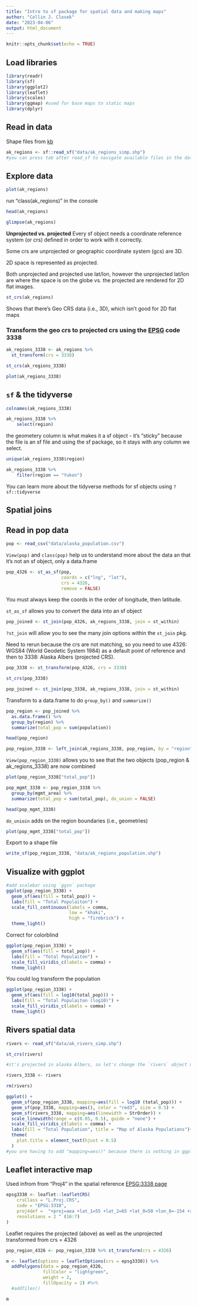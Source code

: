 ```yaml
---
title: "Intro to sf package for spatial data and making maps"
author: "Collin J. Closek"
date: "2023-04-06"
output: html_document
---
```


```r
knitr::opts_chunk$set(echo = TRUE)
```

## Load libraries 
```r
library(readr)
library(sf)
library(ggplot2)
library(leaflet)
library(scales)
library(ggmap) #used for base maps to static maps
library(dplyr)
```

## Read in data 
Shape files from [kb](https://dev.nceas.ucsb.edu/view/urn:uuid:6f07cb25-a4a1-48e8-95cb-74f532f3ce2d)
```r
ak_regions <- sf::read_sf("data/ak_regions_simp.shp")
#you can press tab after read_sf to navigate available files in the data folder
```

## Explore data
```r
plot(ak_regions)
```
run "class(ak_regions)" in the console

```r
head(ak_regions)
```
```r
glimpse(ak_regions)
```

**Unprojected vs. projected**
Every sf object needs a coordinate reference system (or crs) defined in order to work with it correctly.

Some crs are unprojected or geographic coordinate system (gcs) are 3D.

2D space is represented as projected.

Both unprojected and projected use lat/lon, however the unprojected lat/lon are where the space is on the globe vs. the projected are rendered for 2D flat images.


```r
st_crs(ak_regions)
```
Shows that there's Geo CRS data (i.e., 3D), which isn't good for 2D flat maps

### Transform the geo crs to projected crs using the [EPSG](https://spatialreference.org/ref/epsg/?page=1) code 3338
```r
ak_regions_3338 <- ak_regions %>% 
  st_transform(crs = 3338)

st_crs(ak_regions_3338)
```

```r
plot(ak_regions_3338)
```

## `sf` & the tidyverse
```r
colnames(ak_regions_3338)
```

```r
ak_regions_3338 %>%
    select(region)
```
the geometery column is what makes it a sf object - it's "sticky" because the file is an sf file and using the sf package, so it stays with any column we select.

```r
unique(ak_regions_3338$region)
```

```r
ak_regions_3338 %>%
    filter(region == "Yukon")
```

You can learn more about the tidyverse methods for sf objects using `?sf::tidyverse`

## Spatial joins

## Read in pop data
```r
pop <- read_csv("data/alaska_population.csv")
```
`View(pop)` and `class(pop)` help us to understand more about the data an that it's not an sf object, only a data.frame

```r
pop_4326 <- st_as_sf(pop,
                     coords = c("lng", "lat"),
                     crs = 4326,
                     remove = FALSE)
```
You must always keep the coords in the order of longitude, then latitude.

`st_as_sf` allows you to convert the data into an sf object

```r
pop_joined <- st_join(pop_4326, ak_regions_3338, join = st_within)
```
`?st_join` will allow you to see the many join options within the `st_join` pkg.

Need to rerun because the crs are not matching, so you need to use 4326: WGS84 (World Geodetic System 1984) as a default point of reference and then to 3338: Alaska Albers (projected CRS).

```r
pop_3338 <- st_transform(pop_4326, crs = 3338)

st_crs(pop_3338)
```

```r
pop_joined <- st_join(pop_3338, ak_regions_3338, join = st_within)
```

Transform to a data.frame to do `group_by()` and `summarize()`
```r
pop_region <- pop_joined %>% 
  as.data.frame() %>% 
  group_by(region) %>% 
  summarize(total_pop = sum(population))

head(pop_region)
```

```r

pop_region_3338 <- left_join(ak_regions_3338, pop_region, by = "region")
```
`View(pop_region_3338)` allows you to see that the two objects (pop_region & ak_regions_3338) are now combined

```r
plot(pop_region_3338["total_pop"])
```

```r
pop_mgmt_3338 <- pop_region_3338 %>% 
  group_by(mgmt_area) %>% 
  summarize(total_pop = sum(total_pop), do_union = FALSE)

head(pop_mgmt_3338)
```
`do_unioin` adds on the region boundaries (i.e., geometries)


```r
plot(pop_mgmt_3338["total_pop"])
```

Export to a shape file
```r
write_sf(pop_region_3338, "data/ak_regions_population.shp")
```


## Visualize with ggplot

```r
#add scalebar using `ggsn` package
ggplot(pop_region_3338) +
  geom_sf(aes(fill = total_pop)) +
  labs(fill = "Total Populaiton") +
  scale_fill_continuous(labels = comma,
                        low = "khaki",
                        high = "firebrick") +
  theme_light()
```
Correct for colorblind
```r
ggplot(pop_region_3338) +
  geom_sf(aes(fill = total_pop)) +
  labs(fill = "Total Populaiton") +
  scale_fill_viridis_c(labels = comma) +
  theme_light()
```

You could log transform the population
```r
ggplot(pop_region_3338) +
  geom_sf(aes(fill = log10(total_pop))) +
  labs(fill = "Total Populaiton (log10)") +
  scale_fill_viridis_c(labels = comma) +
  theme_light()
```

## Rivers spatial data
```r
rivers <- read_sf("data/ak_rivers_simp.shp")

st_crs(rivers)

#it's projected in alaska Albers, so let's change the `rivers` object name to `rivers_3338` to stay consistant with the above objects that are projected

rivers_3338 <- rivers

rm(rivers)
```


```r
ggplot() +
  geom_sf(pop_region_3338, mapping=aes(fill = log10 (total_pop))) +
  geom_sf(pop_3338, mapping=aes(), color = "red3", size = 0.5) +
  geom_sf(rivers_3338, mapping=aes(linewidth = StrOrder)) +
  scale_linewidth(range = c(0.05, 0.5), guide = "none") +
  scale_fill_viridis_c(labels = comma) +
  labs(fill = "Total Population", title = "Map of Alaska Populations")+
  theme(
    plot.title = element_text(hjust = 0.5)
  )
#you are having to add "mapping=aes()" because there is nothing in ggplot() above. geom_sf is run twice because we are layering different data ontop of one another
```


## Leaflet interactive map

Used infrom from "Proj4" in the spatial reference [EPSG:3338 page](https://spatialreference.org/ref/epsg/3338/)
```r
epsg3338 <- leaflet::leafletCRS(
    crsClass = "L.Proj.CRS",
    code = "EPSG:3338",
    proj4def =  "+proj=aea +lat_1=55 +lat_2=65 +lat_0=50 +lon_0=-154 +x_0=0 +y_0=0 +ellps=GRS80 +towgs84=0,0,0,0,0,0,0 +units=m +no_defs",
    resolutions = 2 ^ (16:7)
)
```

Leaflet requires the projected (above) as well as the unprojected transformed from crs = 4326
```r
pop_region_4326 <- pop_region_3338 %>% st_transform(crs = 4326)
```

```r
m <- leaflet(options = leafletOptions(crs = epsg3338)) %>% 
  addPolygons(data = pop_region_4326,
              fillColor = "lightgreen",
              weight = 2,
              fillOpacity = 2) #%>% 
  #addTiles()

m

```



